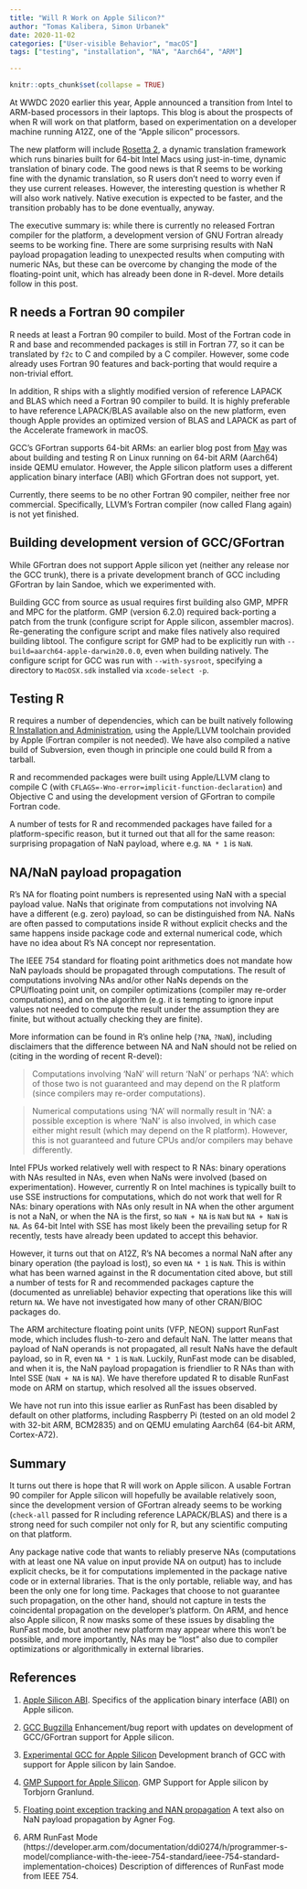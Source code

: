 ```yaml
---
title: "Will R Work on Apple Silicon?"
author: "Tomas Kalibera, Simon Urbanek"
date: 2020-11-02
categories: ["User-visible Behavior", "macOS"]
tags: ["testing", "installation", "NA", "Aarch64", "ARM"]

---
```


```r
knitr::opts_chunk$set(collapse = TRUE)
```

At WWDC 2020 earlier this year, Apple announced a transition from Intel to
ARM-based processors in their laptops.  This blog is about the prospects of
when R will work on that platform, based on experimentation on a developer
machine running A12Z, one of the "Apple silicon" processors.

The new platform will include
[Rosetta 2](https://developer.apple.com/documentation/apple_silicon/about_the_rosetta_translation_environment),
a dynamic translation framework
which runs binaries built for 64-bit Intel Macs using just-in-time, dynamic
translation of binary code. The good news is that R seems to be working fine
with the dynamic translation, so R users don't need to worry even if they use
current releases. However, the interesting question is whether R will also work
natively. Native execution is expected to be faster, and the transition
probably has to be done eventually, anyway.

The executive summary is: while there is currently no released Fortran
compiler for the platform, a development version of GNU Fortran already
seems to be working fine.  There are some surprising results with NaN
payload propagation leading to unexpected results when computing with
numeric NAs, but these can be overcome by changing the mode of the
floating-point unit, which has already been done in R-devel.  More details
follow in this post.

## R needs a Fortran 90 compiler

R needs at least a Fortran 90 compiler to build.  Most of the Fortran code
in R and base and recommended packages is still in Fortran 77, so it can be
translated by `f2c` to C and compiled by a C compiler. However, some code
already uses Fortran 90 features and back-porting that would require a
non-trivial effort.

In addition, R ships with a slightly modified version of reference LAPACK
and BLAS which need a Fortran 90 compiler to build.  It is highly preferable
to have reference LAPACK/BLAS available also on the new platform, even though
Apple provides an optimized version of BLAS and LAPACK as part of the Accelerate
framework in macOS.

GCC's GFortran supports 64-bit ARMs: an earlier blog post
from [May](https://blog.r-project.org/2020/05/29/testing-r-on-emulated-platforms/)
was about building and testing R on Linux running on 64-bit ARM (Aarch64)
inside QEMU emulator.  However, the Apple silicon platform uses a different
application binary interface (ABI) which GFortran does not support, yet.

Currently, there seems to be no other Fortran 90 compiler, neither free nor
commercial.  Specifically, LLVM's Fortran compiler (now called Flang again)
is not yet finished.

## Building development version of GCC/GFortran

While GFortran does not support Apple silicon yet (neither any release nor
the GCC trunk), there is a private development branch of GCC including
GFortran by Iain Sandoe, which we experimented with.

Building GCC from source as usual requires first building also GMP, MPFR and
MPC for the platform.  GMP (version 6.2.0) required back-porting a patch
from the trunk (configure script for Apple silicon, assembler macros).
Re-generating the configure script and make files natively also required
building libtool.  The configure script for GMP had to be explicitly run
with `--build=aarch64-apple-darwin20.0.0`, even when building natively.  The
configure script for GCC was run with `--with-sysroot`, specifying a
directory to `MacOSX.sdk` installed via `xcode-select -p`.

## Testing R

R requires a number of dependencies, which can be built natively following
[R Installation and Administration](https://cran.r-project.org/doc/manuals/r-release/R-admin.html#Installing-R-under-macOS),
using the Apple/LLVM toolchain provided by Apple (Fortran compiler is not needed).
We have also compiled a native build of Subversion, even though in principle
one could build R from a tarball.

R and recommended packages were built using Apple/LLVM clang to compile C
(with `CFLAGS=-Wno-error=implicit-function-declaration`) and Objective C and
using the development version of GFortran to compile Fortran code.

A number of tests for R and recommended packages have failed for a
platform-specific reason, but it turned out that all for the same reason:
surprising propagation of NaN payload, where e.g.  `NA * 1` is `NaN`.

## NA/NaN payload propagation

R's NA for floating point numbers is represented using NaN with a special
payload value.  NaNs that originate from computations not involving NA have
a different (e.g.  zero) payload, so can be distinguished from NA.  NaNs are
often passed to computations inside R without explicit checks and the same
happens inside package code and external numerical code, which have no idea
about R's NA concept nor representation.

The IEEE 754 standard for floating point arithmetics does not mandate how
NaN payloads should be propagated through computations.  The result of
computations involving NAs and/or other NaNs depends on the CPU/floating
point unit, on compiler optimizations (compiler may re-order computations),
and on the algorithm (e.g.  it is tempting to ignore input values not needed
to compute the result under the assumption they are finite, but without
actually checking they are finite).

More information can be found in R's online help (`?NA`, `?NaN`), including
disclaimers that the difference between NA and NaN should not be relied on
(citing in the wording of recent R-devel):

> Computations involving ‘NaN’ will return ‘NaN’ or perhaps ‘NA’: which of
those two is not guaranteed and may depend on the R platform (since
compilers may re-order computations).

> Numerical computations using ‘NA’ will normally result in ‘NA’: a possible
exception is where ‘NaN’ is also involved, in which case either might result
(which may depend on the R platform).  However, this is not guaranteed and
future CPUs and/or compilers may behave differently.

Intel FPUs worked relatively well with respect to R NAs: binary operations with
NAs resulted in NAs, even when NaNs were involved (based on experimentation).
However, currently R on Intel machines is typically built to use SSE
instructions for computations, which do not work that well for R NAs: binary
operations with NAs only result in NA when the other argument is not a NaN, or
when the NA is the first, so `NaN + NA` is `NaN` but `NA + NaN` is `NA`. As
64-bit Intel with SSE has most likely been the prevailing setup for R recently,
tests have already been updated to accept this behavior.

However, it turns out that on A12Z, R's NA becomes a normal NaN after any
binary operation (the payload is lost), so even `NA * 1` is `NaN`.  This is
within what has been warned against in the R documentation cited above, but
still a number of tests for R and recommended packages capture the
(documented as unreliable) behavior expecting that operations like this
will return `NA`.  We have not investigated how many of other CRAN/BIOC
packages do.

The ARM architecture floating point units (VFP, NEON) support RunFast mode,
which includes flush-to-zero and default NaN.  The latter means that payload
of NaN operands is not propagated, all result NaNs have the default payload,
so in R, even `NA * 1` is `NaN`.  Luckily, RunFast mode can be disabled, and
when it is, the NaN payload propagation is friendlier to R NAs than with
Intel SSE (`NaN + NA` is `NA`).  We have therefore updated R to disable
RunFast mode on ARM on startup, which resolved all the issues observed.

We have not run into this issue earlier as RunFast has been disabled by
default on other platforms, including Raspberry Pi (tested on an old model 2
with 32-bit ARM, BCM2835) and on QEMU emulating Aarch64 (64-bit ARM,
Cortex-A72).

## Summary

It turns out there is hope that R will work on Apple silicon.  A usable Fortran
90 compiler for Apple silicon will hopefully be available relatively soon, since
the development version of GFortran already seems to be working (`check-all`
passed for R including reference LAPACK/BLAS) and there is a strong need for
such compiler not only for R, but any scientific computing on that platform.

Any package native code that wants to reliably preserve NAs (computations
with at least one NA value on input provide NA on output) has to include
explicit checks, be it for computations implemented in the package native
code or in external libraries.  That is the only portable, reliable way, and
has been the only one for long time. Packages that choose to not guarantee such
propagation, on the other hand, should not capture in tests the
coincidental propagation on the developer's platform.  On ARM, and hence
also Apple silicon, R now masks some of these issues by disabling the
RunFast mode, but another new platform may appear where this won't be
possible, and more importantly, NAs may be "lost" also due to compiler
optimizations or algorithmically in external libraries.

## References

1. [Apple Silicon ABI](https://developer.apple.com/documentation/xcode/writing_arm64_code_for_apple_platforms).
   Specifics of the application binary interface (ABI) on Apple silicon.

2. [GCC Bugzilla](https://gcc.gnu.org/bugzilla/show_bug.cgi?id=96168)
   Enhancement/bug report with updates on development of GCC/GFortran support for Apple silicon.

3. [Experimental GCC for Apple Silicon](https://github.com/iains/gcc-darwin-arm64)
   Development branch of GCC with support for Apple silicon by Iain Sandoe.

4. [GMP Support for Apple Silicon](https://gmplib.org/list-archives/gmp-commit/2020-July/003005.html).
   GMP Support for Apple silicon by Torbjorn Granlund.

5. [Floating point exception tracking and NAN propagation](https://www.agner.org/optimize/nan_propagation.pdf)
   A text also on NaN payload propagation by Agner Fog.

6. ARM RunFast Mode (https://developer.arm.com/documentation/ddi0274/h/programmer-s-model/compliance-with-the-ieee-754-standard/ieee-754-standard-implementation-choices)
   Description of differences of RunFast mode from IEEE 754.
